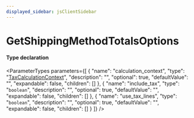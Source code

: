 ```yaml
---
displayed_sidebar: jsClientSidebar
---
```



# GetShippingMethodTotalsOptions

#### Type declaration

<ParameterTypes parameters={[
  {
    "name": "calculation_context",
    "type": "[TaxCalculationContext](internal.internal.TaxCalculationContext.mdx)",
    "description": "",
    "optional": true,
    "defaultValue": "",
    "expandable": false,
    "children": []
  },
  {
    "name": "include_tax",
    "type": "`boolean`",
    "description": "",
    "optional": true,
    "defaultValue": "",
    "expandable": false,
    "children": []
  },
  {
    "name": "use_tax_lines",
    "type": "`boolean`",
    "description": "",
    "optional": true,
    "defaultValue": "",
    "expandable": false,
    "children": []
  }
]} />
